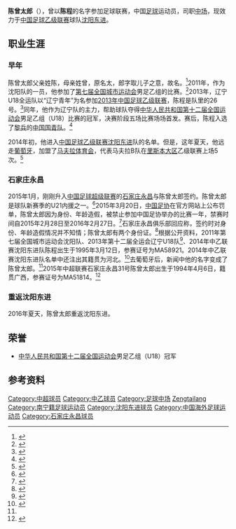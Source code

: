 {{noteTA|G1=足球}}
{{Infobox football biography
| playername = 陈曾太郎
| image = 
| fullname = 陈曾太郎
| dateofbirth = {{Birth date and age|1994|4|6}}
| cityofbirth = [[广西壮族自治区|广西壮族自治区]][[南宁市|南宁市]]
| countryofbirth = [[中华人民共和国|中华人民共和国]]
| currentclub = [[沈阳东进|沈阳东进]]
| clubnumber = 32
| height = {{height|m=1.78}}
| position = [[中场|中场]]
| youthyears1 = 
| youthclubs1 = 
| years1 = 2013
| clubs1 = 辽宁青年
| caps1 = 9
| goals1 = 0
| years2 = 2014
| clubs2 = [[沈阳东进|沈阳东进]]
| caps2 = 
| goals2 = 
| years3 = 2014
| clubs3 = [[马夫拉体育会|马夫拉]] B
| caps3 = 5
| goals3 = 0
| years4 = 2015 
| clubs4 = [[石家庄永昌|石家庄永昌]]
| caps4  = 0
| goals4 = 0
| years5 = 2016-
| clubs5 = [[沈阳东进|沈阳东进]]
| caps5  = 
| goals5 = 
|      nationalyears1 = 
|       nationalteam1 = 
|       nationalcaps1 = 
|      nationalgoals1 = 
| pcupdate = 2016年12月1日
| ntupdate = 
}}
'''陈曾太郎'''（{{bd|1994年|4月6日|||}}），曾以'''陈程'''的名字参加足球联赛，中国[[足球|足球]]运动员，司职[[中场|中场]]，现效力于[[中国足球乙级联赛|中国足球乙级联赛]]球队[[沈阳东进|沈阳东进]]。

== 职业生涯 ==
=== 早年 ===
陈曾太郎父亲姓陈，母亲姓曾，原名太，郎字取儿子之意，故名。<ref>{{cite news|title=足协开出新季第一张罚单 陈曾太郎年龄造假禁赛一年|url=http://www.xxcb.cn/event/tiyu/2015-03-20/8973457.html|accessdate=2015-03-20|newspaper=潇湘晨报|date=2015-03-20|archive-date=2015-04-02|archive-url=https://web.archive.org/web/20150402132300/http://www.xxcb.cn/event/tiyu/2015-03-20/8973457.html|dead-url=no}}</ref>2011年，作为沈阳队的一员，他参加了[[第七届全国城市运动会|第七届全国城市运动会]]男足乙组的比赛。<ref>{{cite web|title=第七届全国城市运动会足球项目比赛报名表|url=http://images.sport.org.cn/File/2011/03/28/1629261893.pdf|publisher=体总网|accessdate=2015-03-20|archive-date=2015-04-02|archive-url=https://web.archive.org/web/20150402155118/http://images.sport.org.cn/File/2011/03/28/1629261893.pdf|dead-url=no}}</ref>2013年，辽宁U18全运队以“辽宁青年”为名参加[[2013年中国足球乙级联赛|2013年中国足球乙级联赛]]，陈程是队里的26号。<ref>{{cite web|title=辽宁青年队名单|url=http://images.sport.org.cn/File/2013/04/27/1624461454.pdf|work=2013年中国足球乙级联赛名单|publisher=体总网|accessdate=2015-03-20|archive-date=2014-05-08|archive-url=https://web.archive.org/web/20140508113351/http://images.sport.org.cn/File/2013/04/27/1624461454.pdf|dead-url=no}}</ref>同年，他作为辽宁队的主力，帮助球队夺得[[中华人民共和国第十二届全国运动会|中华人民共和国第十二届全国运动会]]男足乙组（U18）比赛的冠军，决赛阶段五场比赛场场首发。赛后，陈程入选了[[黎兵|黎兵]]的[[中国国青队|中国国青队]]。<ref>{{cite news|title=U18国青名单:汪晋贤领衔全运冠军队7人 鲁能5将|url=http://sports.sohu.com/20130905/n385956928.shtml|accessdate=2015-03-20|newspaper=搜狐体育|date=2013-09-05|archive-date=2015-04-02|archive-url=https://web.archive.org/web/20150402171814/http://sports.sohu.com/20130905/n385956928.shtml|dead-url=no}}</ref>

2014年初，他进入[[中国足球乙级联赛|中国足球乙级联赛]][[沈阳东进|沈阳东进]]队的名单。但是，这年夏天，他远走[[葡萄牙|葡萄牙]]，加盟了[[马夫拉体育会|马夫拉体育会]]，代表马夫拉B队在[[里斯本大区|里斯本大区]]乙级联赛上场5次。<ref name=gm>{{cite news|title=留洋球员表现：韦世豪替补染黄 黄嘉俊迎首秀|url=http://sports.sina.com.cn/c/2014-12-31/17137466274.shtml|accessdate=2015-03-20|newspaper=新浪体育|date=2014-12-31|archive-date=2015-04-02|archive-url=https://web.archive.org/web/20150402134618/http://sports.sina.com.cn/c/2014-12-31/17137466274.shtml|dead-url=no}}</ref>

=== 石家庄永昌 ===
2015年1月，刚刚升入[[中国足球超级联赛|中国足球超级联赛]]的[[石家庄永昌|石家庄永昌]]与陈曾太郎签约。陈曾太郎是球队新赛季的U21内援之一。<ref>{{cite news|title=中超新声>永昌回应陈曾太郎年龄造假：签约时不知情|url=http://www.chinadaily.com.cn/hqcj/xfly/2015-03-20/content_13408257.html|accessdate=2015-03-20|newspaper=虎扑|date=2015-03-20|archive-url=https://web.archive.org/web/20150402094804/http://www.chinadaily.com.cn/hqcj/xfly/2015-03-20/content_13408257.html|archive-date=2015-04-02|dead-url=yes}}</ref>2015年3月20日，[[中国足协|中国足协]]在官方网站上公布罚单，陈曾太郎因为身份、年龄造假，被禁止参加中国足协举办的比赛一年，禁赛时间自2015年2月28日至2016年2月27日。<ref>{{cite news|title=中超新季首张罚单诞生：陈曾太郎年龄造假被禁赛1年|url=http://sports.dbw.cn/system/2015/03/20/056404648.shtml|accessdate=2015-03-20|newspaper=凤凰网|date=2015-03-20|archive-date=2015-05-09|archive-url=https://web.archive.org/web/20150509165816/http://sports.dbw.cn/system/2015/03/20/056404648.shtml|dead-url=no}}</ref>石家庄永昌俱乐部回应称，签约时对身份、年龄造假情况并不知情；陈曾太郎有两个身份证。<ref>{{cite news|title=球员陈曾太郎身份年龄造假遭禁赛　石家庄永昌称签约时不知情|url=http://news.xinhuanet.com/sports/2015-03/20/c_127603832.htm|accessdate=2015-03-20|newspaper=新华社|date=2015-03-20|deadurl=yes|archiveurl=https://web.archive.org/web/20150402180037/http://news.xinhuanet.com/sports/2015-03/20/c_127603832.htm|archivedate=2015-04-02}}</ref>根据公开资料，2011年第七届全国城市运动会沈阳队、2013年第十二届全运会辽宁U18队<ref>{{cite news|title=第12届全运会足球参赛运动员资格公示(2月17日更新)|url=http://www.fa.org.cn/bulletin/other/2013-02-08/391850.html|accessdate=2015-03-20|newspaper=中国足球协会|date=2013-02-08|archive-url=https://web.archive.org/web/20150402131032/http://www.fa.org.cn/bulletin/other/2013-02-08/391850.html|archive-date=2015-04-02|dead-url=yes}}</ref>、2014年中乙联赛沈阳东进队陈程出生于1995年3月12日，参赛证号为MA58921。2014年中乙联赛沈阳东进队名单中还注出其籍贯为河北。<ref>{{cite news|title=中乙沈阳东进报名名单：杨玉敏任主帅崔凯队长|url=http://sports.sina.com.cn/c/2014-03-29/15307092403.shtml|accessdate=2015-03-20|newspaper=新浪体育|date=2014-03-29|archive-date=2015-04-02|archive-url=https://web.archive.org/web/20150402121817/http://sports.sina.com.cn/c/2014-03-29/15307092403.shtml|dead-url=no}}</ref>去葡萄牙后，新闻中他的名字变成了陈曾太郎。<ref name=gm/>2015年中超联赛石家庄永昌31号陈曾太郎出生于1994年4月6日，籍贯广西，参赛证号为MA51814。<ref>{{cite news|title=2015中超联赛石家庄永昌大名单|url=http://sports.qq.com/a/20150306/056269.htm|accessdate=2015-03-20|newspaper=腾讯体育|date=2015-03-06|archive-date=2015-04-02|archive-url=https://web.archive.org/web/20150402093947/http://sports.qq.com/a/20150306/056269.htm|dead-url=no}}</ref>

=== 重返沈阳东进 ===
2016年夏天，陈曾太郎重返沈阳东进。

== 荣誉 ==
* [[中华人民共和国第十二届全国运动会|中华人民共和国第十二届全国运动会]]男足乙组（U18）冠军

==参考资料==
{{reflist}}

{{2013年中乙分类名单辽宁青年}}
{{2014年中乙分类名单沈阳东进}}
{{2015年中超分类名单石家庄}}
{{2016年中乙分类名单沈阳东进}}
{{2017年中乙分类名单沈阳东进}}
{{2018年中乙分类名单沈阳东进}}

{{DEFAULTSORT:Chen Zengtailang}}
[[Category:中超球员|Category:中超球员]]
[[Category:中乙球员|Category:中乙球员]]
[[Category:足球中场|Category:足球中场]]
[[Category:陈姓|Zengtailang]]
[[Category:南宁籍足球运动员|Category:南宁籍足球运动员]]
[[Category:沈阳东进球员|Category:沈阳东进球员]]
[[Category:中国海外足球运动员|Category:中国海外足球运动员]]
[[Category:石家庄永昌球员|Category:石家庄永昌球员]]